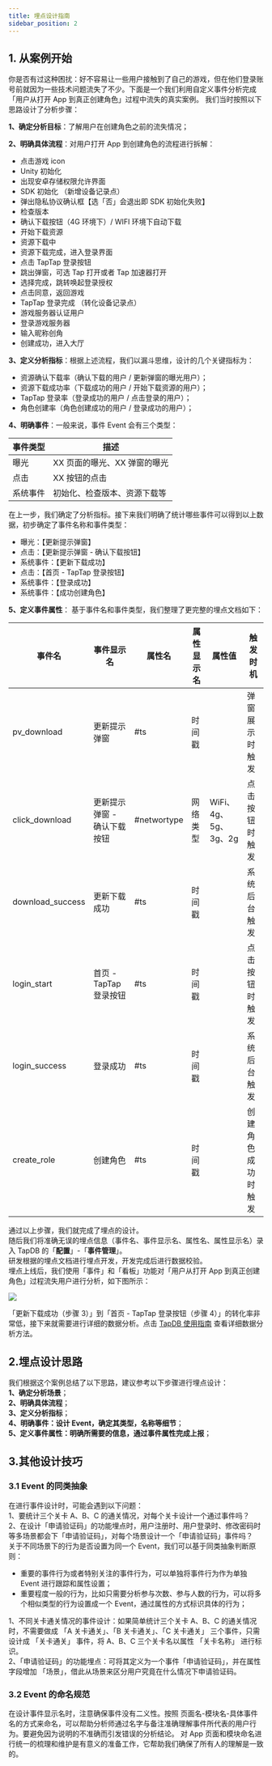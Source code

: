 ```yaml
---
title: 埋点设计指南
sidebar_position: 2
---
```


## 1. 从案例开始

你是否有过这种困扰：好不容易让一些用户接触到了自己的游戏，但在他们登录账号前就因为一些技术问题流失了不少。下面是一个我们利用自定义事件分析完成「用户从打开 App 到真正创建角色」过程中流失的真实案例。
我们当时按照以下思路设计了分析步骤：

**1、确定分析目标**：了解用户在创建角色之前的流失情况；

**2、明确具体流程**：对用户打开 App 到创建角色的流程进行拆解：

- 点击游戏 icon
- Unity 初始化
- 出现安卓存储权限允许界面
- SDK 初始化 （新增设备记录点）
- 弹出隐私协议确认框【选「否」会退出即 SDK 初始化失败】
- 检查版本
- 确认下载按钮（4G 环境下）/ WIFI 环境下自动下载
- 开始下载资源
- 资源下载中
- 资源下载完成，进入登录界面
- 点击 TapTap 登录按钮
- 跳出弹窗，可选 Tap 打开或者 Tap 加速器打开
- 选择完成，跳转唤起登录授权
- 点击同意，返回游戏
- TapTap 登录完成 （转化设备记录点）
- 游戏服务器认证用户
- 登录游戏服务器
- 输入昵称创角
- 创建成功，进入大厅

**3、定义分析指标**：根据上述流程，我们以漏斗思维，设计的几个关键指标为：

- 资源确认下载率（确认下载的用户 / 更新弹窗的曝光用户）；
- 资源下载成功率（下载成功的用户 / 开始下载资源的用户）；
- TapTap 登录率（登录成功的用户 / 点击登录的用户）；
- 角色创建率（角色创建成功的用户 / 登录成功的用户）；

**4、明确事件**：一般来说，事件 Event 会有三个类型：

| 事件类型 | 描述                |
| ---- | ----------------- |
| 曝光   | XX 页面的曝光、XX 弹窗的曝光 |
| 点击   | XX 按钮的点击          |
| 系统事件 | 初始化、检查版本、资源下载等    |

在上一步，我们确定了分析指标。接下来我们明确了统计哪些事件可以得到以上数据，初步确定了事件名称和事件类型：

- 曝光：【更新提示弹窗】
- 点击：【更新提示弹窗 - 确认下载按钮】
- 系统事件：【更新下载成功】
- 点击：【首页 - TapTap 登录按钮】
- 系统事件：【登录成功】
- 系统事件：【成功创建角色】

**5、定义事件属性**：
基于事件名和事件类型，我们整理了更完整的埋点文档如下：

| 事件名              | 事件显示名            | 属性名         | 属性显示名 | 属性值              | 触发时机      |
| ---------------- | ---------------- | ----------- | ----- | ---------------- | --------- |
| pv_download      | 更新提示弹窗           | #ts         | 时间戳   |                  | 弹窗展示时触发   |
| click_download   | 更新提示弹窗 - 确认下载按钮  | #networtype | 网络类型  | WiFi、4g、5g、3g、2g | 点击按钮时触发   |
| download_success | 更新下载成功           | #ts         | 时间戳   |                  | 系统后台触发    |
| login_start      | 首页 - TapTap 登录按钮 | #ts         | 时间戳   |                  | 点击按钮时触发   |
| login_success    | 登录成功             | #ts         | 时间戳   |                  | 系统后台触发    |
| create_role      | 创建角色             | #ts         | 时间戳   |                  | 创建角色成功时触发 |

通过以上步骤，我们就完成了埋点的设计。  
随后我们将准确无误的埋点信息（事件名、事件显示名、属性名、属性显示名）录入 TapDB 的「**配置**」-「**事件管理**」。  
研发根据的埋点文档进行埋点开发，开发完成后进行数据校验。  
埋点上线后，我们使用「事件」和「看板」功能对「用户从打开 App 到真正创建角色」过程流失用户进行分析，如下图所示：

![](/img/customEvent/49e3e7c0d12cd20cdd4f4aed2c8d0044.png)

「更新下载成功（步骤 3）」到「首页 - TapTap 登录按钮（步骤 4）」的转化率非常低，接下来就需要进行详细的数据分析。点击 [TapDB 使用指南](/sdk/tapdb/features/custom-event/event-analyse) 查看详细数据分析方法。

## 2.埋点设计思路

我们根据这个案例总结了以下思路，建议参考以下步骤进行埋点设计：  
**1、确定分析场景**；  
**2、明确具体流程**；  
**3、定义分析指标**；  
**4、明确事件：设计 Event，确定其类型，名称等细节**；  
**5、定义事件属性：明确所需要的信息，通过事件属性完成上报**；

## 3.其他设计技巧

### 3.1 Event 的同类抽象

在进行事件设计时，可能会遇到以下问题：  
1、要统计三个关卡 A、B、C 的通关情况，对每个关卡设计一个通过事件吗？  
2、在设计「申请验证码」的功能埋点时，用户注册时、用户登录时、修改密码时等多场景都会下「申请验证码」，对每个场景设计一个「申请验证码」事件吗？  
关于不同场景下的行为是否设置为同一个 Event，我们可以基于同类抽象判断原则：

- 重要的事件行为或者特别关注的事件行为，可以单独将事件行为作为单独 Event 进行跟踪和属性设置；
- 重要程度一般的行为，比如只需要分析参与次数、参与人数的行为，可以将多个相似类型的行为设置成一个 Event，通过属性的方式标识具体的行为；

1、不同关卡通关情况的事件设计：如果简单统计三个关卡 A、B、C 的通关情况时，不需要做成 「A 关卡通关」、「B 关卡通关」、「C 关卡通关」 三个事件，只需设计成 「关卡通关」 事件，将 A、B、C 三个关卡名以属性 「关卡名称」 进行标识。  
2、「申请验证码」的功能埋点：可将其定义为一个事件「申请验证码」，并在属性字段增加 「场景」，借此从场景来区分用户究竟在什么情况下申请验证码。

### 3.2 Event 的命名规范

在设计事件显示名时，注意确保事件没有二义性。按照 页面名-模块名-具体事件名的方式来命名，可以帮助分析师通过名字与备注准确理解事件所代表的用户行为。要避免因为说明的不准确而引发错误的分析结论。
对 App 页面和模块命名进行统一的梳理和维护是有意义的准备工作，它帮助我们确保了所有人的理解是一致的。
